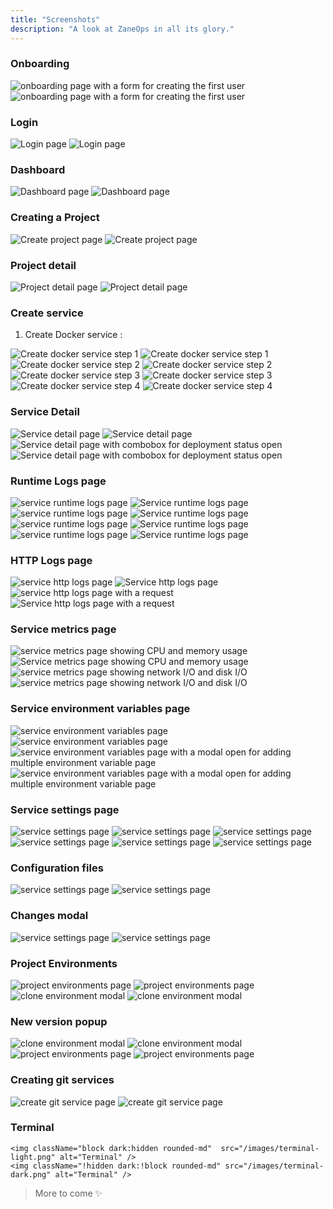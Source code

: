 ```yaml
---
title: "Screenshots"
description: "A look at ZaneOps in all its glory."
---
```


### Onboarding

<img className="block dark:hidden" src="https://assets.zaneops.dev/images/create-user-light.png" alt="onboarding page with a form for creating the first user" />
<img className="!hidden dark:!block" src="https://assets.zaneops.dev/images/create-user-dark.png" alt="onboarding page with a form for creating the first user" />


### Login

<img className="block dark:hidden" src="https://assets.zaneops.dev/images/login-light.png" alt="Login page" />
<img className="!hidden dark:!block" src="https://assets.zaneops.dev/images/login-dark.png" alt="Login page" />

### Dashboard


<img className="block dark:hidden" src="/images/new-dashboard-light.png" alt="Dashboard page" />
<img className="!hidden dark:!block" src="/images/new-dashboard-dark.png" alt="Dashboard page" />

### Creating a Project


<img className="block dark:hidden" src="https://assets.zaneops.dev/images/create-project-light.png" alt="Create project page" />
<img className="!hidden dark:!block" src="https://assets.zaneops.dev/images/create-project-dark.png" alt="Create project page" />

### Project detail

<img className="block dark:hidden" src="https://assets.zaneops.dev/images/project-detail-light.png" alt="Project detail page" />
<img className="!hidden dark:!block" src="https://assets.zaneops.dev/images/project-detail-dark.png" alt="Project detail page" />


### Create service

1. Create Docker service :

<img className="block dark:hidden" src="https://assets.zaneops.dev/images/create-service-step1-light.png" alt="Create docker service step 1" />
<img className="!hidden dark:!block" src="https://assets.zaneops.dev/images/create-service-step1-dark.png" alt="Create docker service step 1" />

<img className="block dark:hidden" src="https://assets.zaneops.dev/images/create-service-step2-light.png" alt="Create docker service step 2" />
<img className="!hidden dark:!block" src="https://assets.zaneops.dev/images/create-service-step2-dark.png" alt="Create docker service step 2" />

<img className="block dark:hidden" src="https://assets.zaneops.dev/images/create-service-step3-light.png" alt="Create docker service step 3" />
<img className="!hidden dark:!block" src="https://assets.zaneops.dev/images/create-service-step3-dark.png" alt="Create docker service step 3" />

<img className="block dark:hidden" src="https://assets.zaneops.dev/images/create-service-step4-light.png" alt="Create docker service step 4" />
<img className="!hidden dark:!block" src="https://assets.zaneops.dev/images/create-service-step4-dark.png" alt="Create docker service step 4" />

### Service Detail

<img className="block dark:hidden" src="https://assets.zaneops.dev/images/service-detail-light.png" alt="Service detail page" />
<img className="!hidden dark:!block" src="https://assets.zaneops.dev/images/service-detail-dark.png" alt="Service detail page" />

<img className="block dark:hidden" src="https://assets.zaneops.dev/images/service-detail-combobox-light.png" alt="Service detail page with combobox for deployment status open" />
<img className="!hidden dark:!block" src="https://assets.zaneops.dev/images/service-detail-combobox-dark.png" alt="Service detail page with combobox for deployment status  open" />


### Runtime Logs page

<img className="block dark:hidden" src="https://assets.zaneops.dev/images/deployment-detail-light.png" alt="service runtime logs page" />
<img className="!hidden dark:!block" src="https://assets.zaneops.dev/images/deployment-detail-dark.png" alt="Service runtime logs page" />

<img className="block dark:hidden" src="https://assets.zaneops.dev/images/logs-filter-light.png" alt="service runtime logs page" />
<img className="!hidden dark:!block" src="https://assets.zaneops.dev/images/logs-filter-dark.png" alt="Service runtime logs page" />


<img className="block dark:hidden" src="https://assets.zaneops.dev/images/logs-max-light.png" alt="service runtime logs page" />
<img className="!hidden dark:!block" src="https://assets.zaneops.dev/images/logs-max-dark.png" alt="Service runtime logs page" />


<img className="block dark:hidden" src="https://assets.zaneops.dev/images/logs-octane-light.png" alt="service runtime logs page" />
<img className="!hidden dark:!block" src="https://assets.zaneops.dev/images/logs-octane-dark.png" alt="Service runtime logs page" />


### HTTP Logs page

<img className="block dark:hidden" src="https://assets.zaneops.dev/images/http-logs-light.png" alt="service http logs page" />
<img className="!hidden dark:!block" src="https://assets.zaneops.dev/images/http-logs-dark.png" alt="Service http logs page" />

<img className="block dark:hidden" src="https://assets.zaneops.dev/images/http-logs-with-details-open-light.png" alt="service http logs page with a request" />
<img className="!hidden dark:!block" src="https://assets.zaneops.dev/images/http-logs-with-details-open-dark.png" alt="Service http logs page with a request" />


### Service metrics page

<img className="block dark:hidden" src="https://assets.zaneops.dev/images/service-metrics-light.png" alt="service metrics page showing CPU and memory usage" />
<img className="!hidden dark:!block" src="https://assets.zaneops.dev/images/service-metrics-dark.png" alt="Service metrics page showing CPU and memory usage" />

<img className="block dark:hidden" src="https://assets.zaneops.dev/images/service-metrics-net-light.png" alt="service metrics page showing network I/O and disk I/O" />
<img className="!hidden dark:!block" src="https://assets.zaneops.dev/images/service-metrics-net-dark.png" alt="service metrics page showing network I/O and disk I/O" />


### Service environment variables page

<img className="block dark:hidden" src="https://assets.zaneops.dev/images/service-envs-light.png" alt="service environment variables page" />
<img className="!hidden dark:!block" src="https://assets.zaneops.dev/images/service-envs-dark.png" alt="service environment variables page" />

<img className="block dark:hidden" src="https://assets.zaneops.dev/images/service-envs-modal-light.png" alt="service environment variables page with a modal open for adding multiple environment variable page" />
<img className="!hidden dark:!block" src="https://assets.zaneops.dev/images/service-envs-modal-dark.png" alt="service environment variables page with a modal open for adding multiple environment variable page" />


### Service settings page

<img className="block dark:hidden" src="https://assets.zaneops.dev/images/service-settings-1-light.png" alt="service settings page" />
<img className="!hidden dark:!block" src="https://assets.zaneops.dev/images/service-settings-1-dark.png" alt="service settings page" />

<img className="block dark:hidden" src="https://assets.zaneops.dev/images/service-settings-2-light.png" alt="service settings page" />
<img className="!hidden dark:!block" src="https://assets.zaneops.dev/images/service-settings-2-dark.png" alt="service settings page" />

<img className="block dark:hidden" src="https://assets.zaneops.dev/images/service-settings-3-light.png" alt="service settings page" />
<img className="!hidden dark:!block" src="https://assets.zaneops.dev/images/service-settings-3-dark.png" alt="service settings page" />

### Configuration files

<img className="block dark:hidden" src="https://assets.zaneops.dev/images/service-settings-4-light.png" alt="service settings page" />
<img className="!hidden dark:!block" src="https://assets.zaneops.dev/images/service-settings-4-dark.png" alt="service settings page" />


### Changes modal

<img className="block dark:hidden" src="https://assets.zaneops.dev/images/changes-modal-light.png" alt="service settings page" />
<img className="!hidden dark:!block" src="https://assets.zaneops.dev/images/changes-modal-dark.png" alt="service settings page" />

### Project Environments

<img className="block dark:hidden" src="https://assets.zaneops.dev/images/project-environments-light.png" alt="project environments page" />
<img className="!hidden dark:!block" src="https://assets.zaneops.dev/images/project-environments-dark.png" alt="project environments page" />

<img className="block dark:hidden" src="https://assets.zaneops.dev/images/project-clone-environment-light.png" alt="clone environment modal" />
<img className="!hidden dark:!block" src="https://assets.zaneops.dev/images/project-clone-environment-dark.png" alt="clone environment modal" />


### New version popup

<img className="block dark:hidden" src="https://assets.zaneops.dev/images/new-version-toast-light.png" alt="clone environment modal" />
<img className="!hidden dark:!block" src="https://assets.zaneops.dev/images/new-version-toast-dark.png" alt="clone environment modal" />

<img className="block dark:hidden" src="https://assets.zaneops.dev/images/new-version-modal-light.png" alt="project environments page" />
<img className="!hidden dark:!block" src="https://assets.zaneops.dev/images/new-version-modal-dark.png" alt="project environments page" />

### Creating git services 

<img className="block dark:hidden" src="https://assets.zaneops.dev/images/create-git-service-light.png" alt="create git service page" />
<img className="!hidden dark:!block" src="https://assets.zaneops.dev/images/create-git-service-dark.png" alt="create git service page" />


### Terminal

    <img className="block dark:hidden rounded-md"  src="/images/terminal-light.png" alt="Terminal" />
    <img className="!hidden dark:!block rounded-md" src="/images/terminal-dark.png" alt="Terminal" />



> More to come ✨ 